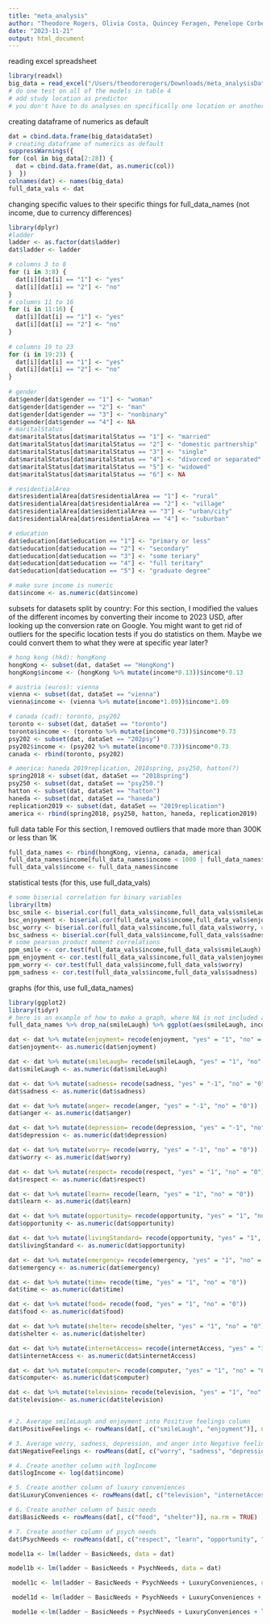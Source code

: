 ```yaml
---
title: "meta_analysis"
author: "Theodore Rogers, Olivia Costa, Quincey Feragen, Penelope Corbett"
date: "2023-11-21"
output: html_document
---
```

reading excel spreadsheet
```r
library(readxl)
big_data = read_excel("/Users/theodorerogers/Downloads/meta_analysisDat.xlsx")
# do one test on all of the models in table 4
# add study location as predictor
# you don't have to do analyses on specifically one location or another
```
creating dataframe of numerics as default
```r
dat = cbind.data.frame(big_data$dataSet)
# creating dataframe of numerics as default
suppressWarnings({
for (col in big_data[2:28]) {
  dat = cbind.data.frame(dat, as.numeric(col))
}  })
colnames(dat) <- names(big_data)
full_data_vals <- dat
```
changing specific values to their specific things for full_data_names (not income, due to currency differences)
```r
library(dplyr)
#ladder
ladder <- as.factor(dat$ladder)
dat$ladder <- ladder

# columns 3 to 8
for (i in 3:8) {
  dat[i][dat[i] == "1"] <- "yes"
  dat[i][dat[i] == "2"] <- "no"
}
# columns 11 to 16
for (i in 11:16) {
  dat[i][dat[i] == "1"] <- "yes"
  dat[i][dat[i] == "2"] <- "no"
}
  
# columns 19 to 23
for (i in 19:23) {
  dat[i][dat[i] == "1"] <- "yes"
  dat[i][dat[i] == "2"] <- "no"
}
  
# gender
dat$gender[dat$gender == "1"] <- "woman"
dat$gender[dat$gender == "2"] <- "man"
dat$gender[dat$gender == "3"] <- "nonbinary"
dat$gender[dat$gender == "4"] <- NA
# maritalStatus
dat$maritalStatus[dat$maritalStatus == "1"] <- "married"
dat$maritalStatus[dat$maritalStatus == "2"] <- "domestic partnership"
dat$maritalStatus[dat$maritalStatus == "3"] <- "single"
dat$maritalStatus[dat$maritalStatus == "4"] <- "divorced or separated"
dat$maritalStatus[dat$maritalStatus == "5"] <- "widowed"
dat$maritalStatus[dat$maritalStatus == "6"] <- NA

# residentialArea
dat$residentialArea[dat$residentialArea == "1"] <- "rural"
dat$residentialArea[dat$residentialArea == "2"] <- "village"
dat$residentialArea[dat$esidentialArea == "3"] <- "urban/city"
dat$residentialArea[dat$residentialArea == "4"] <- "suburban"

# education
dat$education[dat$education == "1"] <- "primary or less"
dat$education[dat$education == "2"] <- "secondary"
dat$education[dat$education == "3"] <- "some teriary"
dat$education[dat$education == "4"] <- "full teritary"
dat$education[dat$education == "5"] <- "graduate degree"

# make sure income is numeric
dat$income <- as.numeric(dat$income)
```
subsets for datasets split by country:
For this section, I modified the values of the different incomes by converting their income to 2023 USD, after looking up the conversion rate on Google. You might want to get rid of outliers for the specific location tests if you do statistics on them. Maybe we could convert them to what they were at specific year later? 
```r
# hong kong (hkd): hongKong
hongKong <- subset(dat, dataSet == "HongKong")
hongKong$income <- (hongKong %>% mutate(income*0.13))$income*0.13

# austria (euros): vienna
vienna <- subset(dat, dataSet == "vienna")
vienna$income <- (vienna %>% mutate(income*1.09))$income*1.09

# canada (cad): toronto, psy202
toronto <- subset(dat, dataSet == "toronto")
toronto$income <- (toronto %>% mutate(income*0.73))$income*0.73
psy202 <- subset(dat, dataSet == "202psy")
psy202$income <- (psy202 %>% mutate(income*0.73))$income*0.73
canada <- rbind(toronto, psy202)

# america: haneda 2019replication, 2018spring, psy250, hatton(?)
spring2018 <- subset(dat, dataSet == "2018spring")
psy250 <- subset(dat, dataSet == "psy250.")
hatton <- subset(dat, dataSet == "hatton")
haneda <- subset(dat, dataSet == "haneda")
replication2019 <- subset(dat, dataSet == "2019replication")
america <- rbind(spring2018, psy250, hatton, haneda, replication2019)
```
full data table
For this section, I removed outliers that made more than 300K or less than 1K
```r
full_data_names <- rbind(hongKong, vienna, canada, america)
full_data_names$income[full_data_names$income < 1000 | full_data_names$income > 300000] <- NA
full_data_vals$income <- full_data_names$income
```
statistical tests (for this, use full_data_vals)
```r
# some biserial correlation for binary variables
library(ltm)
bsc_smile <- biserial.cor(full_data_vals$income,full_data_vals$smileLaugh, use = "complete.obs")
bsc_enjoyment <- biserial.cor(full_data_vals$income,full_data_vals$enjoyment, use = "complete.obs")
bsc_worry <- biserial.cor(full_data_vals$income,full_data_vals$worry, use = "complete.obs")
bsc_sadness <- biserial.cor(full_data_vals$income,full_data_vals$sadness, use = "complete.obs")
# some pearson product moment correlations
ppm_smile <- cor.test(full_data_vals$income,full_data_vals$smileLaugh)
ppm_enjoyment <- cor.test(full_data_vals$income,full_data_vals$enjoyment)
ppm_worry <- cor.test(full_data_vals$income,full_data_vals$worry)
ppm_sadness <- cor.test(full_data_vals$income,full_data_vals$sadness)
```
graphs (for this, use full_data_names)
```r
library(ggplot2)
library(tidyr)
# here is an example of how to make a graph, where NA is not included as a category
full_data_names %>% drop_na(smileLaugh) %>% ggplot(aes(smileLaugh, income)) + geom_boxplot()
```
```r
dat <- dat %>% mutate(enjoyment= recode(enjoyment, "yes" = "1", "no" = "0"))
dat$enjoyment<- as.numeric(dat$enjoyment)

dat <- dat %>% mutate(smileLaugh= recode(smileLaugh, "yes" = "1", "no" = "0"))
dat$smileLaugh <- as.numeric(dat$smileLaugh)

dat <- dat %>% mutate(sadness= recode(sadness, "yes" = "-1", "no" = "0"))
dat$sadness <- as.numeric(dat$sadness)

dat <- dat %>% mutate(anger= recode(anger, "yes" = "-1", "no" = "0"))
dat$anger <- as.numeric(dat$anger)

dat <- dat %>% mutate(depression= recode(depression, "yes" = "-1", "no" = "0"))
dat$depression <- as.numeric(dat$depression)

dat <- dat %>% mutate(worry= recode(worry, "yes" = "-1", "no" = "0"))
dat$worry <- as.numeric(dat$worry)

dat <- dat %>% mutate(respect= recode(respect, "yes" = "1", "no" = "0"))
dat$respect <- as.numeric(dat$respect)

dat <- dat %>% mutate(learn= recode(learn, "yes" = "1", "no" = "0"))
dat$learn <- as.numeric(dat$learn)

dat <- dat %>% mutate(opportunity= recode(opportunity, "yes" = "1", "no" = "0"))
dat$opportunity <- as.numeric(dat$opportunity)

dat <- dat %>% mutate(livingStandard= recode(opportunity, "yes" = "1", "no" = "0"))
dat$livingStandard <- as.numeric(dat$opportunity)

dat <- dat %>% mutate(emergency= recode(emergency, "yes" = "1", "no" = "0"))
dat$emergency <- as.numeric(dat$emergency)

dat <- dat %>% mutate(time= recode(time, "yes" = "1", "no" = "0"))
dat$time <- as.numeric(dat$time)

dat <- dat %>% mutate(food= recode(food, "yes" = "1", "no" = "0"))
dat$food <- as.numeric(dat$food)

dat <- dat %>% mutate(shelter= recode(shelter, "yes" = "1", "no" = "0"))
dat$shelter <- as.numeric(dat$shelter)

dat <- dat %>% mutate(internetAccess= recode(internetAccess, "yes" = "1", "no" = "0"))
dat$internetAccess <- as.numeric(dat$internetAccess)

dat <- dat %>% mutate(computer= recode(computer, "yes" = "1", "no" = "0"))
dat$computer<- as.numeric(dat$computer)

dat <- dat %>% mutate(television= recode(television, "yes" = "1", "no" = "0"))
dat$television<- as.numeric(dat$television)


# 2. Average smileLaugh and enjoyment into Positive feelings column
dat$PositiveFeelings <- rowMeans(dat[, c("smileLaugh", "enjoyment")], na.rm = TRUE)

# 3. Average worry, sadness, depression, and anger into Negative feelings column
dat$NegativeFeelings <- rowMeans(dat[, c("worry", "sadness", "depression", "anger")], na.rm = TRUE)

# 4. Create another column with logIncome
dat$logIncome <- log(dat$income)

# 5. Create another column of luxury conveniences
dat$LuxuryConveniences <- rowMeans(dat[, c("television", "internetAccess", "computer")], na.rm = TRUE)

# 6. Create another column of basic needs
dat$BasicNeeds <- rowMeans(dat[, c("food", "shelter")], na.rm = TRUE)

# 7. Create another column of psych needs
dat$PsychNeeds <- rowMeans(dat[, c("respect", "learn", "opportunity", "time", "emergency")], na.rm = TRUE)

model1a <- lm(ladder ~ BasicNeeds, data = dat)

model1b <- lm(ladder ~ BasicNeeds + PsychNeeds, data = dat)

 model1c <- lm(ladder ~ BasicNeeds + PsychNeeds + LuxuryConveniences, data = dat)

 model1d <- lm(ladder ~ BasicNeeds + PsychNeeds + LuxuryConveniences + livingStandard, data = dat)

 model1e <-lm(ladder ~ BasicNeeds + PsychNeeds + LuxuryConveniences + livingStandard + logIncome, data = dat)
```
